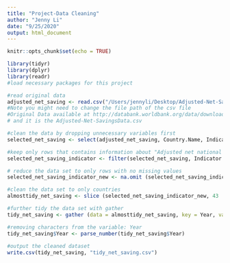 ```yaml
---
title: "Project-Data Cleaning"
author: "Jenny Li"
date: "9/25/2020"
output: html_document
---
```


```r
knitr::opts_chunk$set(echo = TRUE)
```

```r
library(tidyr)
library(dplyr)
library(readr)
#load necessary packages for this project
```


```r
#read original data
adjusted_net_saving <- read.csv("/Users/jennyli/Desktop/Adjusted-Net-SavingsData.csv")
#Note you might need to change the file path of the csv file
#Original Data available at http://databank.worldbank.org/data/download/Adjusted-Net-Savings_CSV.zip
# and it is the Adjusted-Net-SavingsData.csv

#clean the data by dropping unnecessary variables first
selected_net_saving <- select(adjusted_net_saving, Country.Name, Indicator.Name, X2000:X2018)

#keep only rows that contains information about "Adjusted net national income (current US$)"
selected_net_saving_indicator <- filter(selected_net_saving, Indicator.Name == "Adjusted net national income (current US$)")

# reduce the data set to only rows with no missing values
selected_net_saving_indicator_new <- na.omit (selected_net_saving_indicator)

#clean the data set to only countries
almosttidy_net_saving <- slice (selected_net_saving_indicator_new, 43 : 264)

#further tidy the data set with gather
tidy_net_saving <- gather (data = almosttidy_net_saving, key = Year, value = Value, X2000: X2018)

#removing characters from the variable: Year
tidy_net_saving$Year <- parse_number(tidy_net_saving$Year)
                          
#output the cleaned dataset
write.csv(tidy_net_saving, "tidy_net_saving.csv")

```

